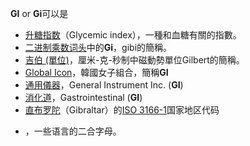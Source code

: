'''GI''' or '''Gi'''可以是
* [[升糖指数|升糖指数]]（Glycemic index），一種和血糖有關的指數。
* [[二进制乘数词头|二进制乘数词头]]中的'''Gi'''，gibi的簡稱。
* [[吉伯_(單位)|吉伯 (單位)]]，厘米-克-秒制中磁動勢單位Gilbert的簡稱。
* [[Global_Icon|Global Icon]]，韓國女子組合，簡稱'''GI'''
* [[通用儀器|通用儀器]]，General Instrument Inc. ('''GI''')
* [[消化道|消化道]]，Gastrointestinal ('''GI''')
*[[直布罗陀|直布罗陀]]（Gibraltar）的[[ISO_3166-1|ISO 3166-1]]国家地区代码
{{Disambig|Cat=二字拉丁字母缩写消歧义}}
* {{link-en|gi(二合字母)|gi (digraph)}}，一些语言的二合字母。